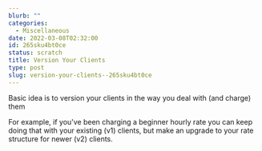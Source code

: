 ```yaml
---
blurb: ""
categories:
  - Miscellaneous
date: 2022-03-08T02:32:00
id: 265sku4bt0ce
status: scratch
title: Version Your Clients
type: post
slug: version-your-clients--265sku4bt0ce
---
```


Basic idea is to version your clients in the way you deal with (and charge) them

For example, if you've been charging a beginner hourly rate you can keep doing that with your existing (v1) clients, but make an upgrade to your rate structure for newer (v2) clients. 

